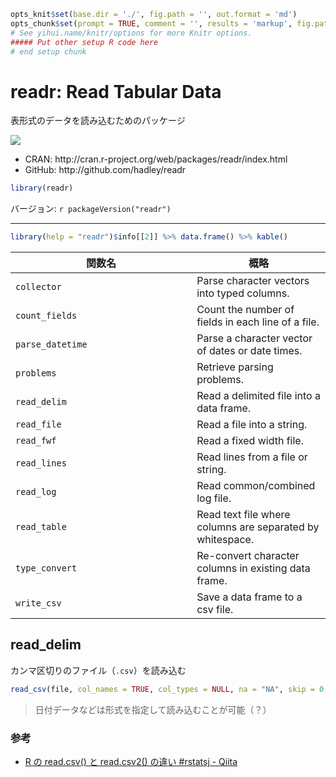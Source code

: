 ```r
opts_knit$set(base.dir = './', fig.path = '', out.format = 'md')
opts_chunk$set(prompt = TRUE, comment = '', results = 'markup', fig.path = '../Figure/')
# See yihui.name/knitr/options for more Knitr options.
##### Put other setup R code here
# end setup chunk
```
# readr: Read Tabular Data

表形式のデータを読み込むためのパッケージ

[![](http://www.r-pkg.org/badges/version/readr)](http://cran.rstudio.com/web/packages/readr/index.html)

* CRAN: http://cran.r-project.org/web/packages/readr/index.html
* GitHub: http://github.com/hadley/readr

```r
library(readr)
```

バージョン: `r packageVersion("readr")`

-----

```r
library(help = "readr")$info[[2]] %>% data.frame() %>% kable()
```

| 関数名 | 概略 |
|--------|------|
| `collector` | Parse character vectors into typed columns.   |
| `count_fields` | Count the number of fields in each line of a file. |
| `parse_datetime` | Parse a character vector of dates or date times. |
| `problems` | Retrieve parsing problems. |
| `read_delim` | Read a delimited file into a data frame. |
| `read_file` | Read a file into a string. |
| `read_fwf` | Read a fixed width file. |
| `read_lines` | Read lines from a file or string. |
| `read_log` | Read common/combined log file. |
| `read_table` | Read text file where columns are separated by whitespace. |
| `type_convert` | Re-convert character columns in existing data frame. |
| `write_csv` | Save a data frame to a csv file. |

## read_delim

カンマ区切りのファイル（`.csv`）を読み込む

```r
read_csv(file, col_names = TRUE, col_types = NULL, na = "NA", skip = 0, n_max = -1, progress = interactive())
```

> 日付データなどは形式を指定して読み込むことが可能（？）

### 参考

* [R の read.csv() と read.csv2() の違い #rstatsj - Qiita](http://qiita.com/hoxo_m/items/959d141cf7297e2e80d3)
